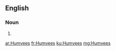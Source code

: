 ==English==

===Noun===
{{head|en}}

# {{plural of|Humvee}}

[[ar:Humvees]]
[[fr:Humvees]]
[[ku:Humvees]]
[[mg:Humvees]]